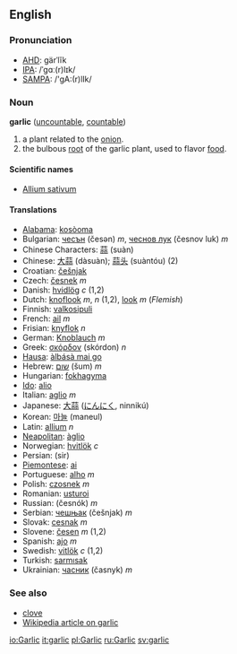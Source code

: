 ==English==
===Pronunciation===
*[[w:AHD|AHD]]: gärˈlĭk
*[[w:IPA|IPA]]: /ˈɡɑː(r)lɪk/
*[[w:SAMPA|SAMPA]]: /'gA:(r)lIk/

===Noun===
'''garlic''' ([[uncountable]], [[countable]])

# a plant related to the [[onion]].
# the bulbous [[root]] of the garlic plant, used to flavor [[food]].

====Scientific names====
*[[Allium sativum]]

====Translations====
*[[Alabama]]: [[kosòoma]]
*Bulgarian: [[чесън]] (česən) ''m'', [[чеснов лук]] (česnov luk) ''m''
*Chinese Characters: [[蒜]] (suàn)
*Chinese: [[大蒜]] (dàsuàn); [[蒜头]] (suàntóu) (2)
*Croatian: [[češnjak]]
*Czech: [[česnek]] ''m''
*Danish: [[hvidlög]] ''c'' (1,2)
*Dutch: [[knoflook]] ''m'', ''n'' (1,2), [[look#Flemish|look]] ''m'' (''Flemish'')
*Finnish: [[valkosipuli]]
*French: [[ail]] ''m''
*Frisian: [[knyflok]] ''n''
*German: [[Knoblauch]] ''m''
*Greek: [[σκόρδον]] (skórdon) ''n''
*[[Hausa]]: [[àlbásà mai go]]
*Hebrew: [[שום]] (šum) ''m''
*Hungarian: [[fokhagyma]]
*[[Ido]]: [[alio]]
*Italian: [[aglio]] ''m''
*Japanese: [[大蒜]] ([[にんにく]], ninnikú)
*Korean: [[마늘]] (maneul)
*Latin: [[allium]] ''n''
*[[Neapolitan]]: [[àglio]]
*Norwegian: [[hvitlök]] ''c''
*Persian: {{FAchar|[[سير]]}} (sir)
*[[Piemontese]]: [[ai]]
*Portuguese: [[alho]] ''m''
*Polish: [[czosnek]] ''m''
*Romanian: [[usturoi]]
*Russian: {{RUchar|[[чеснок]]}} (česnók) ''m''
*Serbian: [[чешњак]] (češnjak) ''m''
*Slovak: [[cesnak]] ''m''
*Slovene: [[česen]] ''m'' (1,2)
*Spanish: [[ajo]] ''m''
*Swedish: [[vitlök]] ''c'' (1,2)
*Turkish: [[sarmısak]]
*Ukrainian: [[часник]] (časnyk) ''m''

===See also===
*[[clove]]<!-- as in "cloves of garlic" -->
*[[w:garlic|Wikipedia article on garlic]]

[[io:Garlic]]
[[it:garlic]]
[[pl:Garlic]]
[[ru:Garlic]]
[[sv:garlic]]